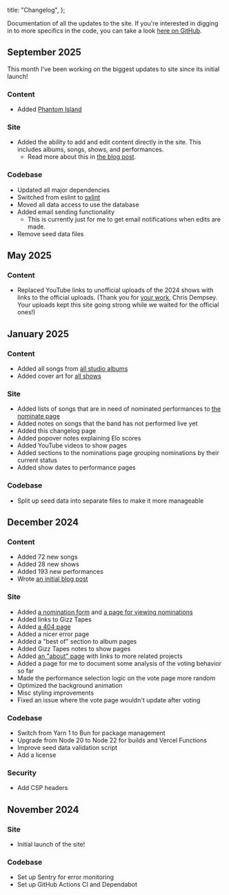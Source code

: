   title: "Changelog",
};

Documentation of all the updates to the site.
If you're interested in digging in to more specifics in the code, you can take a
look [here on GitHub](https://github.com/jamesbvaughan/live-gizz-rankings).

## September 2025

This month I've been working on the biggest updates to site since its initial
launch!

### Content

- Added [Phantom Island](/albums/phantom-island)

### Site

- Added the ability to add and edit content directly in the site.
  This includes albums, songs, shows, and performances.
  - Read more about this in [the blog
    post](/blog/better-performance-submissions).

### Codebase

- Updated all major dependencies
- Switched from eslint to [oxlint](https://oxc.rs/docs/guide/usage/linter.html)
- Moved all data access to use the database
- Added email sending functionality
  - This is currently just for me to get email notifications when edits are
    made.
- Remove seed data files

## May 2025

### Content

- Replaced YouTube links to unofficial uploads of the 2024 shows with links to
  the official uploads.
  (Thank you for
  [your work](https://www.youtube.com/playlist?list=PL2RZCUIldTTWYdUb5tQvfMEWd6EosQd5h),
  Chris Dempsey. Your uploads kept this site going strong while we waited for
  the official ones!)

## January 2025

### Content

- Added all songs from [all studio albums](/albums)
- Added cover art for [all shows](/shows)

### Site

- Added lists of songs that are in need of nominated performances to [the
  nominate page](/nominate)
- Added notes on songs that the band has not performed live yet
- Added this changelog page
- Added popover notes explaining Elo scores
- Added YouTube videos to show pages
- Added sections to the nominations page grouping nominations by their current
  status
- Added show dates to performance pages

### Codebase

- Split up seed data into separate files to make it more manageable

## December 2024

### Content

- Added 72 new songs
- Added 28 new shows
- Added 193 new performances
- Wrote [an initial blog post](/blog/first-week)

### Site

- Added [a nomination form](/nominate) and [a page for viewing
  nominations](/nominations)
- Added links to Gizz Tapes
- Added [a 404 page](/some-fake-url)
- Added a nicer error page
- Added a "best of" section to album pages
- Added Gizz Tapes notes to show pages
- Added [an "about" page](/about) with links to more related projects
- Added a page for me to document some analysis of the voting behavior so far
- Made the performance selection logic on the vote page more random
- Optimized the background animation
- Misc styling improvements
- Fixed an issue where the vote page wouldn't update after voting

### Codebase

- Switch from Yarn 1 to Bun for package management
- Upgrade from Node 20 to Node 22 for builds and Vercel Functions
- Improve seed data validation script
- Add a license

### Security

- Add CSP headers

## November 2024

### Site

- Initial launch of the site!

### Codebase

- Set up Sentry for error monitoring
- Set up GitHub Actions CI and Dependabot
